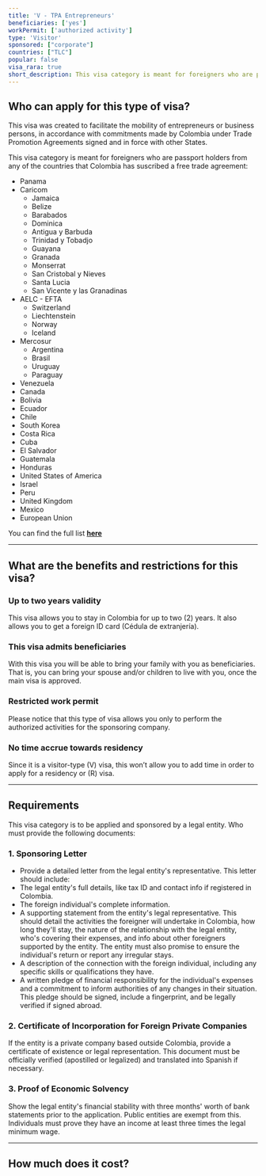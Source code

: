```yaml
---
title: 'V - TPA Entrepreneurs'
beneficiaries: ['yes']
workPermit: ['authorized activity']
type: 'Visitor'
sponsored: ["corporate"]
countries: ["TLC"]
popular: false
visa_rara: true
short_description: This visa category is meant for foreigners who are passport holders from any of the countries that Colombia has suscribed a free trade agreement with.
---
```


## Who can apply for this type of visa?

This visa was created to facilitate the mobility of entrepreneurs or business persons, in accordance with commitments made by Colombia under Trade Promotion Agreements signed and in force with other States.

This visa category is meant for foreigners who are passport holders from any of the countries that Colombia has suscribed a free trade agreement:

- Panama
- Caricom
    - Jamaica
    - Belize
    - Barabados
    - Dominica
    - Antigua y Barbuda
    - Trinidad y Tobadjo
    - Guayana
    - Granada
    - Monserrat
    - San Cristobal y Nieves
    - Santa Lucia
    - San Vicente y las Granadinas
- AELC - EFTA
    - Switzerland
    - Liechtenstein
    - Norway
    - Iceland
- Mercosur
    - Argentina
    - Brasil
    - Uruguay
    - Paraguay
- Venezuela
- Canada
- Bolivia
- Ecuador
- Chile
- South Korea
- Costa Rica
- Cuba
- El Salvador
- Guatemala
- Honduras
- United States of America
- Israel
- Peru
- United Kingdom
- Mexico
- European Union

You can find the full list **[here](https://www.tlc.gov.co/acuerdos/vigente)**

---
## What are the benefits and restrictions for this visa?

### **Up to two years validity**

This visa allows you to stay in Colombia for up to two (2) years. It also allows you to get a foreign ID card (Cédula de extranjería).

### **This visa admits beneficiaries**

With this visa you will be able to bring your family with you as beneficiaries. That is, you can bring your spouse and/or children to live with you, once the main visa is approved.

### Restricted **work permit**

Please notice that this type of visa allows you only to perform the authorized activities for the sponsoring company.

### **No time accrue towards residency**

Since it is a visitor-type (V) visa, this won’t allow you to add time in order to apply for a residency or (R) visa.

---

## Requirements

This visa category is to be applied and sponsored by a legal entity. Who must provide the following documents:

### **1. Sponsoring Letter**

- Provide a detailed letter from the legal entity's representative. This letter should include:
- The legal entity's full details, like tax ID and contact info if registered in Colombia.
- The foreign individual's complete information.
- A supporting statement from the entity's legal representative. This should detail the activities the foreigner will undertake in Colombia, how long they'll stay, the nature of the relationship with the legal entity, who's covering their expenses, and info about other foreigners supported by the entity. The entity must also promise to ensure the individual's return or report any irregular stays.
- A description of the connection with the foreign individual, including any specific skills or qualifications they have.
- A written pledge of financial responsibility for the individual's expenses and a commitment to inform authorities of any changes in their situation. This pledge should be signed, include a fingerprint, and be legally verified if signed abroad.

### **2. Certificate of Incorporation for Foreign Private Companies**

If the entity is a private company based outside Colombia, provide a certificate of existence or legal representation. This document must be officially verified (apostilled or legalized) and translated into Spanish if necessary.

### **3. Proof of Economic Solvency**

Show the legal entity's financial stability with three months' worth of bank statements prior to the application. Public entities are exempt from this. Individuals must prove they have an income at least three times the legal minimum wage.

---
## How much does it cost?

<VisaCosts
    studyFees="54"
    issuanceFees="252"
    apostille={false}
    translation={false}
/>